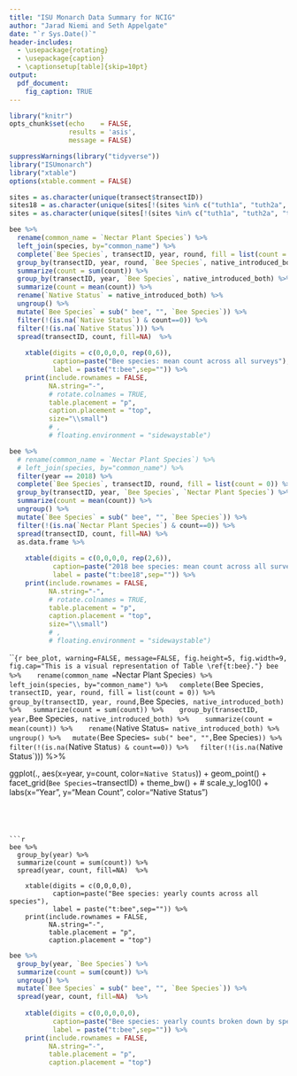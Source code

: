 ```yaml
---
title: "ISU Monarch Data Summary for NCIG"
author: "Jarad Niemi and Seth Appelgate"
date: "`r Sys.Date()`"
header-includes:
  - \usepackage{rotating}
  - \usepackage{caption} 
  - \captionsetup[table]{skip=10pt}
output: 
  pdf_document:
    fig_caption: TRUE
---
```


```r
library("knitr")
opts_chunk$set(echo    = FALSE, 
               results = 'asis',
               message = FALSE)
```

```r
suppressWarnings(library("tidyverse"))
library("ISUmonarch")
library("xtable")
options(xtable.comment = FALSE)
```

\setlength{\tabcolsep}{3pt}


```r
sites = as.character(unique(transect$transectID))
sites18 = as.character(unique(sites[!(sites %in% c("tuth1a", "tuth2a", "tsie1a"))]))
sites = as.character(unique(sites[!(sites %in% c("tuth1a", "tuth2a", "tsie1a", "tfis1a"))]))
```


<!-- Bee -->
```r
bee %>% 
  rename(common_name = `Nectar Plant Species`) %>%
  left_join(species, by="common_name") %>%
  complete(`Bee Species`, transectID, year, round, fill = list(count = 0)) %>%
  group_by(transectID, year, round, `Bee Species`, native_introduced_both) %>%
  summarize(count = sum(count)) %>% 
  group_by(transectID, year, `Bee Species`, native_introduced_both) %>% 
  summarize(count = mean(count)) %>% 
  rename(`Native Status` = native_introduced_both) %>%
  ungroup() %>%
  mutate(`Bee Species` = sub(" bee", "", `Bee Species`)) %>%
  filter(!(is.na(`Native Status`) & count==0)) %>%
  filter(!(is.na(`Native Status`))) %>%
  spread(transectID, count, fill=NA)  %>%
    
    xtable(digits = c(0,0,0,0, rep(0,6)),
           caption=paste("Bee species: mean count across all surveys"),
           label = paste("t:bee",sep="")) %>%
    print(include.rownames = FALSE, 
          NA.string="-", 
          # rotate.colnames = TRUE,
          table.placement = "p",
          caption.placement = "top",
          size="\\small")
          # ,
          # floating.environment = "sidewaystable") 
```


```r
bee %>% 
  # rename(common_name = `Nectar Plant Species`) %>%
  # left_join(species, by="common_name") %>%
  filter(year == 2018) %>%
  complete(`Bee Species`, transectID, round, fill = list(count = 0)) %>%
  group_by(transectID, year, `Bee Species`, `Nectar Plant Species`) %>% 
  summarize(count = mean(count)) %>% 
  ungroup() %>%
  mutate(`Bee Species` = sub(" bee", "", `Bee Species`)) %>%
  filter(!(is.na(`Nectar Plant Species`) & count==0)) %>%
  spread(transectID, count, fill=NA) %>% 
  as.data.frame %>%
    
    xtable(digits = c(0,0,0,0, rep(2,6)),
           caption=paste("2018 bee species: mean count across all surveys"),
           label = paste("t:bee18",sep="")) %>%
    print(include.rownames = FALSE, 
          NA.string="-", 
          # rotate.colnames = TRUE,
          table.placement = "p",
          caption.placement = "top",
          size="\\small")
          # ,
          # floating.environment = "sidewaystable") 
```






\newpage
```{r bee_plot, warning=FALSE, message=FALSE, fig.height=5, fig.width=9, fig.cap="This is a visual representation of Table \ref{t:bee}."}
bee %>% 
  rename(common_name = `Nectar Plant Species`) %>%
  left_join(species, by="common_name") %>%
  complete(`Bee Species`, transectID, year, round, fill = list(count = 0)) %>%
  group_by(transectID, year, round, `Bee Species`, native_introduced_both) %>%
  summarize(count = sum(count)) %>% 
  group_by(transectID, year, `Bee Species`, native_introduced_both) %>% 
  summarize(count = mean(count)) %>% 
  rename(`Native Status` = native_introduced_both) %>%
  ungroup() %>%
  mutate(`Bee Species` = sub(" bee", "", `Bee Species`)) %>%
  filter(!(is.na(`Native Status`) & count==0)) %>%
  filter(!(is.na(`Native Status`))) %>%
  
  ggplot(., aes(x=year, y=count, color=`Native Status`)) + 
    geom_point() + 
    facet_grid(`Bee Species`~transectID) + 
    theme_bw() + 
    # scale_y_log10() + 
    labs(x="Year", y="Mean Count", color="Native Status")
```




```r
bee %>% 
  group_by(year) %>%
  summarize(count = sum(count)) %>% 
  spread(year, count, fill=NA)  %>%
    
    xtable(digits = c(0,0,0,0),
           caption=paste("Bee species: yearly counts across all species"),
           label = paste("t:bee",sep="")) %>%
    print(include.rownames = FALSE, 
          NA.string="-", 
          table.placement = "p",
          caption.placement = "top")
```


```r
bee %>% 
  group_by(year, `Bee Species`) %>%
  summarize(count = sum(count)) %>% 
  ungroup() %>%
  mutate(`Bee Species` = sub(" bee", "", `Bee Species`)) %>%
  spread(year, count, fill=NA)  %>%
    
    xtable(digits = c(0,0,0,0,0),
           caption=paste("Bee species: yearly counts broken down by species"),
           label = paste("t:bee",sep="")) %>%
    print(include.rownames = FALSE, 
          NA.string="-", 
          table.placement = "p",
          caption.placement = "top")

```


